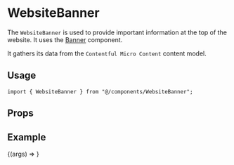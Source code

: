 
<Meta title="Layout/WebsiteBanner" component={WebsiteBanner} />

# WebsiteBanner

The `WebsiteBanner` is used to provide important information at the top of the website. It uses the [Banner](?path=/docs/components-banner--default-story) component.

It gathers its data from the `Contentful Micro Content` content model.

## Usage

```tsx
import { WebsiteBanner } from "@/components/WebsiteBanner";
```

## Props

<ArgsTable component={WebsiteBanner} />

## Example

<Canvas>
  <Story name="Default">{(args) => <WebsiteBanner {...args} />}</Story>
</Canvas>

